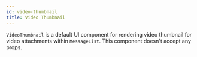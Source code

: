 ```yaml
---
id: video-thumbnail
title: Video Thumbnail
---
```


`VideoThumbnail` is a default UI component for rendering video thumbnail for video attachments within `MessageList`. This component doesn't accept any props.
